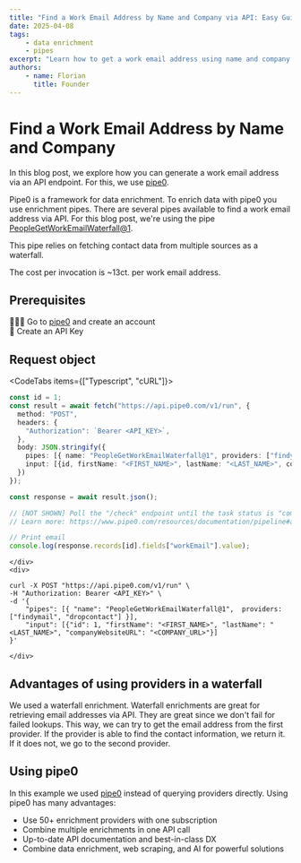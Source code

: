 ```yaml
---
title: "Find a Work Email Address by Name and Company via API: Easy Guide"
date: 2025-04-08
tags:
    - data enrichment
    - pipes
excerpt: "Learn how to get a work email address using name and company info with pipe0 API"
authors:
    - name: Florian
      title: Founder
---
```


# Find a Work Email Address by Name and Company

In this blog post, we explore how you can generate a work email address via an API endpoint.
For this, we use [pipe0](https://pipe0.com).

Pipe0 is a framework for data enrichment. To enrich data with pipe0 you use enrichment pipes.
There are several pipes available to find a work email address via API. For this blog post, we're 
using the pipe [PeopleGetWorkEmailWaterfall@1](https://www.pipe0.com/resources/pipe-catalog/people-get-work-email-waterfall/version-1).

This pipe relies on fetching contact data from multiple sources as a waterfall.

The cost per invocation is ~13ct. per work email address.

## Prerequisites

🙆🏼‍♂️ Go to [pipe0](https://pipe0.com) and create an account <br />
🔑 Create an API Key

## Request object

<CodeTabs items={["Typescript", "cURL"]}>
    <div>
```typescript
const id = 1;
const result = await fetch("https://api.pipe0.com/v1/run", {
  method: "POST",
  headers: {
    "Authorization": `Bearer <API_KEY>`,
  },
  body: JSON.stringify({
    pipes: [{ name: "PeopleGetWorkEmailWaterfall@1", providers: ["findymail", "dropcontact"] }],
    input: [{id, firstName: "<FIRST_NAME>", lastName: "<LAST_NAME>", companyWebsiteURL: "<COMPANY_URL>"}]
  })
});

const response = await result.json();

// [NOT SHOWN] Poll the "/check" endpoint until the task status is "completed"
// Learn more: https://www.pipe0.com/resources/documentation/pipeline#async-processing

// Print email
console.log(response.records[id].fields["workEmail"].value);
```
    </div>
    <div>
```shell
curl -X POST "https://api.pipe0.com/v1/run" \
-H "Authorization: Bearer <API_KEY>" \
-d '{
    "pipes": [{ "name": "PeopleGetWorkEmailWaterfall@1",  providers: ["findymail", "dropcontact"] }],
    "input": [{"id": 1, "firstName": "<FIRST_NAME>", "lastName": "<LAST_NAME>", "companyWebsiteURL": "<COMPANY_URL>"}]
}'
```
    </div>
</CodeTabs>

## Advantages of using providers in a waterfall

We used a waterfall enrichment. Waterfall enrichments are great for 
retrieving email addresses via API. They are great since we don't fail for failed lookups. This way, 
we can try to get the email address from the first provider. If the provider is able to find the contact
information, we return it. If it does not, we go to the second provider.

## Using pipe0

In this example we used [pipe0](https://pipe0.com) instead of querying providers directly. Using pipe0 
has many advantages:

- Use 50+ enrichment providers with one subscription
- Combine multiple enrichments in one API call
- Up-to-date API documentation and best-in-class DX
- Combine data enrichment, web scraping, and AI for powerful solutions

<BlogBanner />